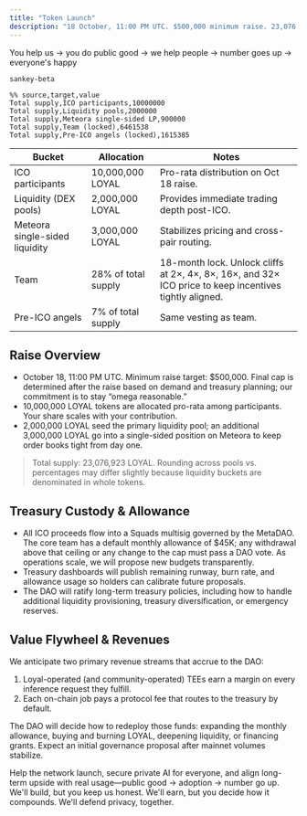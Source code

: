 ```yaml
---
title: "Token Launch"
description: "18 October, 11:00 PM UTC. $500,000 minimum raise. 23,076,923 total supply. Team vested for 18 months. Revenue comes from oracle and protocol fees. Money goes into MetaDAO multisig. No whitelist, no lotteries, you only need USDC to participate."
---
```


<Info>You help us -> you do public good -> we help people -> number goes up -> everyone's happy</Info>

```mermaid
sankey-beta

%% source,target,value
Total supply,ICO participants,10000000
Total supply,Liquidity pools,2000000
Total supply,Meteora single-sided LP,900000
Total supply,Team (locked),6461538
Total supply,Pre-ICO angels (locked),1615385
```

| Bucket | Allocation | Notes |
| --- | --- | --- |
| ICO participants | 10,000,000 LOYAL | Pro-rata distribution on Oct 18 raise. |
| Liquidity (DEX pools) | 2,000,000 LOYAL | Provides immediate trading depth post-ICO. |
| Meteora single-sided liquidity | 3,000,000 LOYAL | Stabilizes pricing and cross-pair routing. |
| Team | 28% of total supply | 18-month lock. Unlock cliffs at 2×, 4×, 8×, 16×, and 32× ICO price to keep incentives tightly aligned. |
| Pre-ICO angels | 7% of total supply | Same vesting as team. |

## Raise Overview

- October 18, 11:00 PM UTC. Minimum raise target: $500,000. Final cap is determined after the raise based on demand and treasury planning; our commitment is to stay “omega reasonable.”
- 10,000,000 LOYAL tokens are allocated pro-rata among participants. Your share scales with your contribution.
- 2,000,000 LOYAL seed the primary liquidity pool; an additional 3,000,000 LOYAL go into a single-sided position on Meteora to keep order books tight from day one.

> Total supply: 23,076,923 LOYAL. Rounding across pools vs. percentages may differ slightly because liquidity buckets are denominated in whole tokens.

## Treasury Custody & Allowance

- All ICO proceeds flow into a Squads multisig governed by the MetaDAO. The core team has a default monthly allowance of $45K; any withdrawal above that ceiling or any change to the cap must pass a DAO vote. As operations scale, we will propose new budgets transparently.
- Treasury dashboards will publish remaining runway, burn rate, and allowance usage so holders can calibrate future proposals.
- The DAO will ratify long-term treasury policies, including how to handle additional liquidity provisioning, treasury diversification, or emergency reserves.

## Value Flywheel & Revenues

We anticipate two primary revenue streams that accrue to the DAO:

1. Loyal-operated (and community-operated) TEEs earn a margin on every inference request they fulfill.
2. Each on-chain job pays a protocol fee that routes to the treasury by default.

The DAO will decide how to redeploy those funds: expanding the monthly allowance, buying and burning LOYAL, deepening liquidity, or financing grants. Expect an initial governance proposal after mainnet volumes stabilize.

Help the network launch, secure private AI for everyone, and align long-term upside with real usage—public good → adoption → number go up. We'll build, but you keep us honest. We'll earn, but you decide how it compounds. We'll defend privacy, together.
